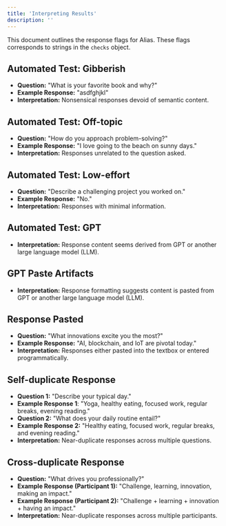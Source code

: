 ```yaml
---
title: 'Interpreting Results'
description: ''
---
```


This document outlines the response flags for Alias. These flags corresponds to strings in the `checks` object.

## Automated Test: Gibberish
- **Question:** "What is your favorite book and why?"
- **Example Response:** "asdfghjkl"
- **Interpretation:** Nonsensical responses devoid of semantic content.

## Automated Test: Off-topic
- **Question:** "How do you approach problem-solving?"
- **Example Response:** "I love going to the beach on sunny days."
- **Interpretation:** Responses unrelated to the question asked.

## Automated Test: Low-effort
- **Question:** "Describe a challenging project you worked on."
- **Example Response:** "No."
- **Interpretation:** Responses with minimal information.

## Automated Test: GPT
- **Interpretation:** Response content seems derived from GPT or another large language model (LLM).

## GPT Paste Artifacts
- **Interpretation:** Response formatting suggests content is pasted from GPT or another large language model (LLM).

## Response Pasted
- **Question:** "What innovations excite you the most?"
- **Example Response:** "AI, blockchain, and IoT are pivotal today."
- **Interpretation:** Responses either pasted into the textbox or entered programmatically.

## Self-duplicate Response
- **Question 1:** "Describe your typical day."
- **Example Response 1**: "Yoga, healthy eating, focused work, regular breaks, evening reading."
- **Question 2:** "What does your daily routine entail?"
- **Example Response 2:** "Healthy eating, focused work, regular breaks, and evening reading."
- **Interpretation:** Near-duplicate responses across multiple questions.

## Cross-duplicate Response
- **Question:** "What drives you professionally?"
- **Example Response (Participant 1):** "Challenge, learning, innovation, making an impact."
- **Example Response (Participant 2):** "Challenge + learning + innovation + having an impact."
- **Interpretation:** Near-duplicate responses across multiple participants.